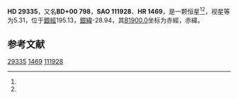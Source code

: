 {{Starbox begin
| name = HD 29335
}}
{{Starbox observe
| epoch = [[J2000.0|J2000.0]]
| constell = {{星座名待查}}<ref name=SIMBAD>{{cite web
 | url=http://simbad.u-strasbg.fr/simbad/sim-id?Ident=HR+1469
 | title =Pulsating variable Star
 | publisher=Centre de Données astronomiques de Strasbourg
 | work=SIMBAD
 | accessdate=2012-07-13}}</ref><ref name=DATA>{{cite web
 | url=http://vizier.u-strasbg.fr/viz-bin/VizieR-5?-out.add=.&-source=5050&-corr=PK=HR&-out.max=9999&HR=1469
 | title=VizieR Detailed Page
 | accessdate=2012-07-13
 | archive-date=2016-03-05
 | archive-url=https://web.archive.org/web/20160305194429/http://vizier.u-strasbg.fr/viz-bin/VizieR-5?-out.add=.&-source=5050&-corr=PK=HR&-out.max=9999&HR=1469
 | dead-url=no
 }}</ref>
| 星官 = 
| ra = {{RA|4|37|13.7}}<ref name=SIMBAD /><ref name=DATA />
| dec = {{DEC|+0|59|54}}<ref name=SIMBAD /><ref name=DATA />
| appmag_v = 5.31<ref name=SIMBAD /><ref name=DATA />
}}
{{Starbox character
| class = B7V<ref name=SIMBAD /><ref name=DATA />
| b-v = -0.12<ref name=SIMBAD /><ref name=DATA />
| u-b = -0.45<ref name=SIMBAD /><ref name=DATA />
| r-i = <ref name=SIMBAD /><ref name=DATA />
| variable = 
}}
{{Starbox astrometry
| radial_v = -0.45
| prop_mo_ra = 24
| parallax = 
| p_error = 
}}
{{Starbox catalog
| names =BD+00 798，[[SAO星表|SAO]] 111928，[[HD星表|HD]] 29335，[[HR星表|HR]] 1469}}
{{Starbox reference |Simbad=HR+1469}}
{{Starbox end}}

'''HD 29335'''，又名'''BD+00 798'''，'''SAO 111928'''、'''HR 1469'''，是一颗恒星<ref name=SIMBAD /><ref name=DATA />，视星等为5.31，位于[[銀道座標系|銀經]]195.13，[[銀道座標系|銀緯]]-28.94，其[[B1900.0|B1900.0]]坐标为赤經{{RA|4|32|4.4}}，赤緯{{DEC|+0|-28.94|45}}。

== 参考文献 ==
{{reflist}}

{{star-stub}}

[[Category:HD和HDE天體|29335]]
[[Category:HR天體|1469]]
[[Category:SAO天體|111928]]